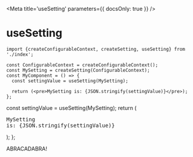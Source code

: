 
<Meta title='useSetting' parameters={{ docsOnly: true }} />

# useSetting

```tsx
import {createConfigurableContext, createSetting, useSetting} from './index';

const ConfigurableContext = createConfigurableContext();
const MySetting = createSetting(ConfigurableContext);
const MyComponent = () => {
  const settingValue = useSetting(MySetting);

  return (<pre>MySetting is: {JSON.stringify(settingValue)}</pre>);
};
```



  const settingValue = useSetting(MySetting);
  return (<pre>MySetting is: {JSON.stringify(settingValue)}</pre>);
};

<Canvas withSource='open'>
  <Story name='Basic Example'>
    <ConfigurableContext>
      <MySetting>ABRACADABRA!</MySetting>
      <MyComponent />
    </ConfigurableContext>
  </Story>
</Canvas>
